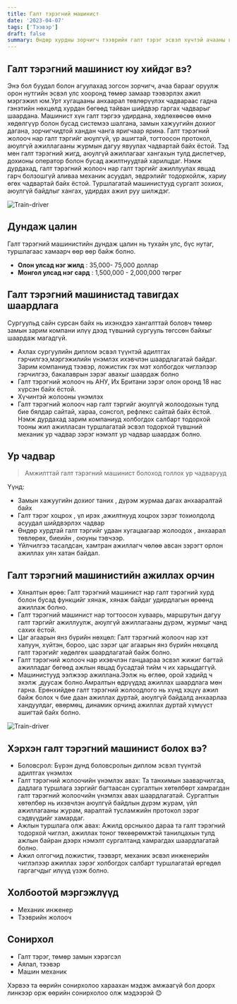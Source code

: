 ```yaml
---
title: Галт тэрэгний машинист
date: '2023-04-07'
tags: ['Тээвэр']
draft: false
summary: Өндөр хурдны зорчигч тээврийн галт тэрэг эсвэл хүчтэй ачааны галт тэрэг жолоодохоос үл хамааран машинист хүн зорчигчид болон ачаагаа аюулгүй хүргэх учиртай.
---
```


## Галт тэрэгний машинист юу хийдэг вэ?

Энэ бол буудал болон агуулахад зогсон зорчигч, ачаа барааг оруулж орон нутгийн эсвэл улс хооронд төмөр замаар тээвэрлэх ажил мэргэжил юм.Урт хугацааны анхаарал төвлөрүүлэх чадвараас гадна гэнэтийн нөхцөлд хурдан бөгөөд тайван шийдвэр гаргах чадварыг шаардана.
Машинист хүн галт тэргээ удирдана, хөдлөхөөсөө өмнө хөдөлгүүр болон бусад системээ шалгана, замын хажуугийн дохиог дагана, зорчигчидтой хандан чанга яригчаар ярина.
Галт тэрэгний жолооч нар галт тэргийг аюулгүй, үр ашигтай, тогтоосон протокол, аюулгүй ажиллагааны журмын дагуу явуулах чадвартай байх ёстой. Тэд мөн галт тэрэгний жигд, аюулгүй ажиллагааг хангахын тулд диспетчер, дохионы оператор болон бусад ажилтнуудтай харилцдаг. Нэмж дурдахад, галт тэрэгний жолооч нар галт тэргийг ажиллуулах явцад гарч болзошгүй аливаа механик асуудал, эвдрэлийг тодорхойлж, хариу өгөх чадвартай байх ёстой.
Туршлагатай машинистууд сургалт зохиох, аюулгүй байдлыг хангах, удирдах ажил руу шилждэг.

![Train-driver](https://mykaleidoscope.ru/x/uploads/posts/2022-09/thumbs/1663597433_1-mykaleidoscope-ru-p-zloi-mashinist-poezda-emotsii-1.jpg)

## Дундаж цалин

Галт тэрэгний машинистийн дундаж цалин нь тухайн улс, бүс нутаг, туршлагаас хамаарч өөр өөр байж болно.

- **Олон улсад нэг жилд** : 35,000- 75,000 доллар
- **Монгол улсад нэг сард** : 1,500,000 - 2,000,000 төгрөг

## Галт тэрэгний машинистад тавигдах шаардлага

Сургуульд сайн сурсан байх нь ихэнхдээ хангалттай боловч төмөр замын зарим компани илүү дээд түвшний сургууль төгссөн байхыг шаардаж магадгүй.

- Ахлах сургуулийн диплом эсвэл түүнтэй адилтгах гэрчилгээ,мэргэжилийн үнэмлэх ихэвчлэн шаардлагатай байдаг. Зарим компаниуд тээвэр, ложистик гэх мэт холбогдох чиглэлээр гэрчилгээ, бакалаврын зэрэг авахыг шаардаж болно
- Галт тэрэгний жолооч нь АНУ, Их Британи зэрэг олон оронд 18 нас хүрсэн байх ёстой.
- Хүчинтэй жолооны үнэмлэх
- Галт тэрэгний жолооч нар галт тэргийг аюулгүй жолоодохын тулд бие бялдар сайтай, хараа, сонсгол, рефлекс сайтай байх ёстой.
  Нэмж дурдахад зарим компаниуд холбогдох салбарт тодорхой тооны жил ажилласан туршлагатай эсвэл тодорхой түвшний механик ур чадвар зэрэг нэмэлт ур чадвар шаардаж болно.

## Ур чадвар

> Амжилттай галт тэрэгний машинист болоход голлох ур чадварууд

Үүнд:

- Замын хажуугийн дохиог таних , дүрэм журмаа дагах анхааралтай байх
- Галт тэрэг хоцрох , үл ирэх ,ажилтнууд хоцрох зэрэг тохиолдолд асуудал шийдвэрлэх чадвар
- Өндөр хурдтай галт тэргийг удаан хугацаагаар жолоодох , анхаарал төвлөрөх, биеийн , оюуны тэвчээр.
- Үйлчилгээ тасалдсан, хамтран ажиллагч чөлөө авсан зэрэгт орлон ажиллах уян хатан байдал.

## Галт тэрэгний машинистийн ажиллах орчин

- Хяналтын өрөө: Галт тэрэгний машинист нар галт тэрэгний хурд болон бусад функцийг хянаж, хянаж байдаг удирдлагын өрөөнд ажиллаж болно.
- Галт тэрэгний машинист нар тогтоосон хуваарь, маршрутын дагуу галт тэргийг ажиллуулж, аюулгүй ажиллагааны дүрэм, журмыг чанд сахих ёстой.
- Цаг агаарын янз бүрийн нөхцөл: Галт тэрэгний жолооч нар хэт халуун, хүйтэн, бороо, цас зэрэг цаг агаарын янз бүрийн нөхцөлд галт тэрэгийг хөдөлгөх шаардлагатай байж болно.
- Галт тэрэгний жолооч нар ихэвчлэн ганцаараа эсвэл жижиг багтай ажилладаг бөгөөд ажлын явцад бусадтай тийм ч их харьцдаггүй.
- Машинистууд ээлжээр ажиллана.Ээлж нь өглөө, орой хэдийд ч эхэлж ,дуусаж болно.Амралтын өдрүүдэд ажиллах шаардлага мөн гарна.
  Ерөнхийдөө галт тэрэгний жолоодлого нь хүнд хэцүү ажил байж болох ч бие даан ажиллах дуртай, аюулгүй байдалд анхаарлаа хандуулдаг, өвөрмөц, динамик орчинд ажиллах дуртай хүмүүст ашигтай байх болно.

![Train-driver](https://cert.edu.au/wp-content/uploads/2022/10/210706_Cert_S17_0795-1024x683.jpg)

## Хэрхэн галт тэрэгний машинист болох вэ?

- Боловсрол: Бүрэн дунд боловсролын диплом эсвэл түүнтэй адилтгах үнэмлэх
- Галт тэрэгний жолоочийн үнэмлэх авах: Та танхимын зааварчилгаа, дадлага туршлага зэргийг багтаасан сургалтын хөтөлбөрт хамрагдан галт тэрэгний жолоочийн үнэмлэх авах шаардлагатай. Сургалтын хөтөлбөр нь ихэвчлэн аюулгүй байдлын дүрэм журам, үйл ажиллагааны журам, яаралтай тусламжийн протокол зэрэг сэдвүүдийг хамардаг.
- Ажлын туршлага олж авах: Ажилд орсныхоо дараа та галт тэрэгний тодорхой чиглэл, ажиллах тоног төхөөрөмжтэй танилцахын тулд ажлын байран дээрх нэмэлт сургалтанд хамрагдах шаардлагатай болно.
- Ажил олгогчид ложистик, тээвэрт, механик эсвэл инженерийн чиглэлээр ажиллах зэрэг холбогдох салбарт туршлагатай өргөдөл гаргагчдыг илүүд үзэж болно.

## Холбоотой мэргэжлүүд

- Механик инженер
- Тээврийн жолооч

## Сонирхол

- Галт тэрэг, төмөр замын хэрэгсэл
- Аялал, тээвэр
- Машин механик

Хэрвээ та өөрийн сонирхолоо хараахан мэдэж амжаагүй бол доорх линкээр орж өөрийн сонирхолоо олж мэдээрэй 😊
